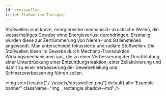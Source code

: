 ---
id: stosswellen
title: Stoßwellen-Therapie
---

Stoßwellen sind kurze, energiereiche mechanisch-akustische Wellen, die wasserhaltiges Gewebe ohne Energieverlust durchdringen. Erstmalig wurden diese zur Zertrümmerung von Nieren- und Gallensteinen angewandt. Man unterscheidet fokussierte und radiäre Stoßwellen. Die Stoßwellen lösen im Gewebe durch Mechano-Transduktion Wirkungsmechanismen aus, die zu einer Verbesserung der Durchblutung, einer Unterdrückung einer Entzündungsreaktion, einer Zellaktivierung und damit zu einer Verbesserung der Gewebeheilung und Schmerzverbesserung führen sollen.

<img
  src={require("./../assets/stosswellen.png").default}
  alt="Example banner"
  className="img__rectangle shadow--md"
/>
